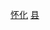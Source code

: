 {{Catnav|頁面分類|...|中国县份|中国各省县份|湖南省县份}}
{{Catnav|頁面分類|...|湖南行政区划|湖南省县级行政区|湖南省县份}}
{{Catnav|頁面分類|...|湖南市州|湖南地级市|怀化|怀化行政区划|怀化区县市}}
{{catmore|溆浦县|湖南省溆浦县}}

[[Category:湖南省县份|怀化]]
[[Category:怀化区县市|县]]